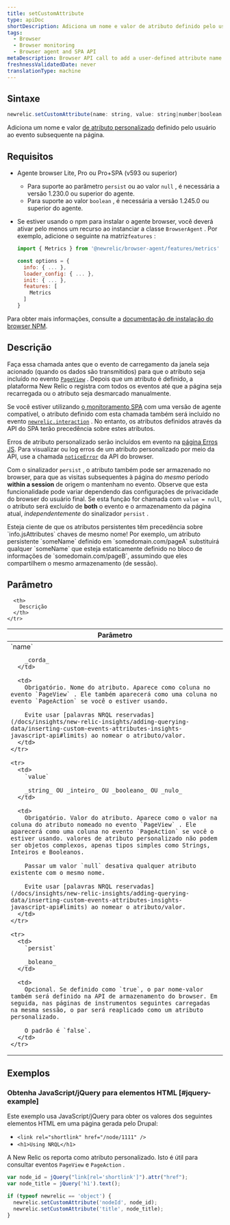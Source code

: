```yaml
---
title: setCustomAttribute
type: apiDoc
shortDescription: Adiciona um nome e valor de atributo definido pelo usuário ao evento subsequente na página.
tags:
  - Browser
  - Browser monitoring
  - Browser agent and SPA API
metaDescription: Browser API call to add a user-defined attribute name and value to subsequent events on the page.
freshnessValidatedDate: never
translationType: machine
---
```


## Sintaxe

```js
newrelic.setCustomAttribute(name: string, value: string|number|boolean|null[, persist: boolean])
```

Adiciona um nome e valor [de atributo personalizado](/docs/data-apis/custom-data/custom-events/collect-custom-attributes/) definido pelo usuário ao evento subsequente na página.

## Requisitos

* Agente browser Lite, Pro ou Pro+SPA (v593 ou superior)

  * Para suporte ao parâmetro `persist` ou ao valor `null` , é necessária a versão 1.230.0 ou superior do agente.
  * Para suporte ao valor `boolean` , é necessária a versão 1.245.0 ou superior do agente.

* Se estiver usando o npm para instalar o agente browser, você deverá ativar pelo menos um recurso ao instanciar a classe `BrowserAgent` . Por exemplo, adicione o seguinte na matriz`features` :

  ```js
  import { Metrics } from '@newrelic/browser-agent/features/metrics'

  const options = {
    info: { ... },
    loader_config: { ... },
    init: { ... },
    features: [
      Metrics
    ]
  }
  ```

Para obter mais informações, consulte a [documentação de instalação do browser NPM](https://www.npmjs.com/package/@newrelic/browser-agent#new-relic-browser-agent).

## Descrição

Faça essa chamada antes que o evento de carregamento da janela seja acionado (quando os dados são transmitidos) para que o atributo seja incluído no evento [`PageView`](/docs/insights/explore-data/attributes/browser-default-attributes-insights#browser-attributes-table) . Depois que um atributo é definido, a plataforma New Relic o registra com todos os eventos até que a página seja recarregada ou o atributo seja desmarcado manualmente.

Se você estiver utilizando [o monitoramento SPA](/docs/browser/single-page-app-monitoring/get-started/welcome-single-page-app-monitoring) com uma versão de agente compatível, o atributo definido com esta chamada também será incluído no evento [`newrelic.interaction`](/docs/browser/new-relic-browser/browser-agent-apis/browser-spa-api-newrelicinteraction) . No entanto, os atributos definidos através da API do SPA terão precedência sobre estes atributos.

Erros de atributo personalizado serão incluídos em evento na [página Erros JS](/docs/browser/new-relic-browser/browser-pro-features/javascript-errors-page-detect-analyze-errors). Para visualizar ou log erros de um atributo personalizado por meio da API, use a chamada [`noticeError`](/docs/browser/new-relic-browser/browser-agent-spa-api/newrelicnoticeerror-browser-agent-api) da API do browser.

Com o sinalizador `persist` , o atributo também pode ser armazenado no browser, para que as visitas subsequentes à página do _mesmo_ período <DoNotTranslate>**within a session**</DoNotTranslate> de origem o mantenham no evento. Observe que esta funcionalidade pode variar dependendo das configurações de privacidade do browser do usuário final. Se esta função for chamada com `value = null`, o atributo será excluído de <DoNotTranslate>**both**</DoNotTranslate> o evento e o armazenamento da página atual, _independentemente_ do sinalizador `persist` .

<Callout variant="important">
  Esteja ciente de que os atributos persistentes têm precedência sobre `info.jsAttributes` chaves de mesmo nome! Por exemplo, um atributo persistente `someName` definido em `somedomain.com/pageA` substituirá qualquer `someName` que esteja estaticamente definido no bloco de informações de `somedomain.com/pageB`, assumindo que eles compartilhem o mesmo armazenamento (de sessão).
</Callout>

## Parâmetro

<table>
  <thead>
    <tr>
      <th width="25%">
        Parâmetro
      </th>

      <th>
        Descrição
      </th>
    </tr>
  </thead>

  <tbody>
    <tr>
      <td>
        `name`

        _corda_
      </td>

      <td>
        Obrigatório. Nome do atributo. Aparece como coluna no evento `PageView` . Ele também aparecerá como uma coluna no evento `PageAction` se você o estiver usando.

        Evite usar [palavras NRQL reservadas](/docs/insights/new-relic-insights/adding-querying-data/inserting-custom-events-attributes-insights-javascript-api#limits) ao nomear o atributo/valor.
      </td>
    </tr>

    <tr>
      <td>
        `value`

        _string_ OU _inteiro_ OU _booleano_ OU _nulo_
      </td>

      <td>
        Obrigatório. Valor do atributo. Aparece como o valor na coluna do atributo nomeado no evento `PageView` . Ele aparecerá como uma coluna no evento `PageAction` se você o estiver usando. valores de atributo personalizado não podem ser objetos complexos, apenas tipos simples como Strings, Inteiros e Booleanos.

        Passar um valor `null` desativa qualquer atributo existente com o mesmo nome.

        Evite usar [palavras NRQL reservadas](/docs/insights/new-relic-insights/adding-querying-data/inserting-custom-events-attributes-insights-javascript-api#limits) ao nomear o atributo/valor.
      </td>
    </tr>

    <tr>
      <td>
        `persist`

        _boleano_
      </td>

      <td>
        Opcional. Se definido como `true`, o par nome-valor também será definido na API de armazenamento do browser. Em seguida, nas páginas de instrumentos seguintes carregadas na mesma sessão, o par será reaplicado como um atributo personalizado.

        O padrão é `false`.
      </td>
    </tr>
  </tbody>
</table>

## Exemplos

### Obtenha JavaScript/jQuery para elementos HTML [#jquery-example]

Este exemplo usa JavaScript/jQuery para obter os valores dos seguintes elementos HTML em uma página gerada pelo Drupal:

* `<link rel="shortlink" href="/node/1111" />`
* `<h1>Using NRQL</h1>`

A New Relic os reporta como atributo personalizado. Isto é útil para consultar eventos `PageView` e `PageAction` .

```js
var node_id = jQuery("link[rel='shortlink']").attr("href");
var node_title = jQuery('h1').text();

if (typeof newrelic == 'object') {
  newrelic.setCustomAttribute('nodeId', node_id);
  newrelic.setCustomAttribute('title', node_title);
}
```